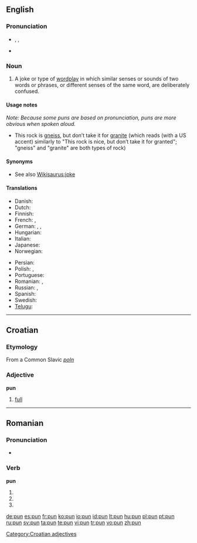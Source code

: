 ==English==
{{wikipedia}}

===Pronunciation===
* {{enPR|pŭn}}, {{IPA|/pʌn/}}, {{SAMPA|/pVn/}}
* {{rhymes|ʌn}}

===Noun===
{{en-noun}}

# A joke or type of [[wordplay]] in which similar senses or sounds of two words or phrases, or different senses of the same word, are deliberately confused.

====Usage notes====
''Note: Because some puns are based on pronunciation, puns are more obvious when spoken aloud.''
* This rock is [[gneiss]], but don’t take it for [[granite]] (which reads (with a US accent) similarly to "This rock is nice, but don’t take it for granted"; "gneiss" and "granite" are both types of rock)

====Synonyms====
* See also [[Wikisaurus:joke]]

====Translations====
{{trans-top|joke or type of wordplay}}
* Danish: {{t|da|ordspil|n}}
* Dutch: {{t|nl|woordspeling|f}}
* Finnish: {{t|fi|sanaleikki}}
* French: {{t|fr|calembour|m}}, {{t|fr|jeu de mots|m}}
* German: {{t|de|Witz|m}}, {{t|de|Kalauer|m}}, {{t|de|Wortspiel|n}}
* Hungarian: {{t|hu|szójáték}}
* Italian: {{t|it|gioco di parole|m}}
* Japanese: {{t|ja|駄洒落|sc=Jpan|tr=[[ダジャレ]], [[だじゃれ]], [[dajare]]}}
* Norwegian: {{t|no|ordspill|n}}
{{trans-mid}}
* Persian: {{t|fa|تجیيس|sc=fa-Arab|tr=tajnîs}}
* Polish: {{t|pl|gra słów|f}}, {{t|pl|kalambur|m}}
* Portuguese: {{t|pt|trocadilho|m}}
* Romanian: {{t|ro|calambur}}, {{t|ro|joc de cuvinte}}
* Russian: {{t|ru|каламбур|sc=Cyrl|tr=kalambúr|m}}, {{t|ru|игра слов|sc=Cyrl|tr=igrá slov|f}}
* Spanish: {{t|es|juego de palabras|m}}
* Swedish: {{t|sv|ordvits|c}}
* [[Telugu]]: {{t|te|శ్లేష|sc=Telu|tr=Slaesha}}
{{trans-bottom}}

----

==Croatian==

===Etymology===
From a Common Slavic ''[[poln]]''

===Adjective===
'''pun'''

# [[full]]

[[Category:Croatian adjectives]]

----

==Romanian==

===Pronunciation===
* {{IPA|[pun]|lang=ro}}

===Verb===
'''pun'''

# {{ro-form-verb|1s|pres|pune}}
# {{ro-form-verb|1s|sub|pune}}
# {{ro-form-verb|3p|pres|pune}}

[[de:pun]]
[[es:pun]]
[[fr:pun]]
[[ko:pun]]
[[io:pun]]
[[id:pun]]
[[lt:pun]]
[[hu:pun]]
[[pl:pun]]
[[pt:pun]]
[[ru:pun]]
[[sv:pun]]
[[ta:pun]]
[[te:pun]]
[[vi:pun]]
[[tr:pun]]
[[vo:pun]]
[[zh:pun]]